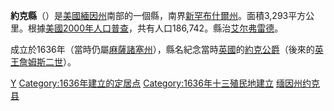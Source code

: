 {{Otheruses|約克縣|subject=美國緬因州的一個縣|other=同名的縣}}
{{Infobox U.S. County|
 county  = 約克縣|
 state = 緬因州 |
 en county  = York County|
 en state = Maine |
 seal = |
 map = Map of Maine highlighting York County.svg |
 map size = 150|
 founded = 1636年|
 seat = [[艾尔弗雷德_(缅因州)|艾尔弗雷德]] | 
 area_total_sq_mi =1271 |
 area_land_sq_mi  =991 |
 area_water_sq_mi =280 |
 area percentage = 22.06% |
 census yr = 2000|
 pop = 186742 |
 density_km2 =73|
 web = www.yorkcountyme.gov|
|}}
'''約克縣'''（{{lang-en|York County}}）是[[美國|美國]][[緬因州|緬因州]]南部的一個縣，南界[[新罕布什爾州|新罕布什爾州]]。面積3,293平方公里。根據[[美國2000年人口普查|美國2000年人口普查]]，共有人口186,742。縣治[[艾尔弗雷德_(缅因州)|艾尔弗雷德]]。

成立於1636年（當時仍屬[[麻薩諸塞州|麻薩諸塞州]]），縣名紀念當時[[英國|英國]]的[[約克公爵|約克公爵]]（後來的[[英國君主列表|英王]][[詹姆斯二世_(英國)|詹姆斯二世]]）。

{{Maine}}
{{Maine-stub}}

[[Category:缅因州行政区划|Y]]
[[Category:1636年建立的定居点|Category:1636年建立的定居点]]
[[Category:1636年十三殖民地建立|Category:1636年十三殖民地建立]]
[[Category:缅因州约克县|]]